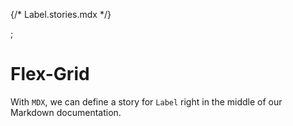 {/* Label.stories.mdx */}

<Meta title="Datepicker" component={DatePicker} />;

# Flex-Grid

With `MDX`, we can define a story for `Label` right in the middle of our Markdown documentation.

<Canvas>
    <Story name="Main">
        <DatePicker time={new Date(2023, 3, 4)} />
    </Story>
    <Story name="Popup">
        <Trigger time={new Date(2023, 3, 4)}></Trigger>
    </Story>
    <Story name="Date-Time">
        <DatePickerTwo />
    </Story>
</Canvas>
